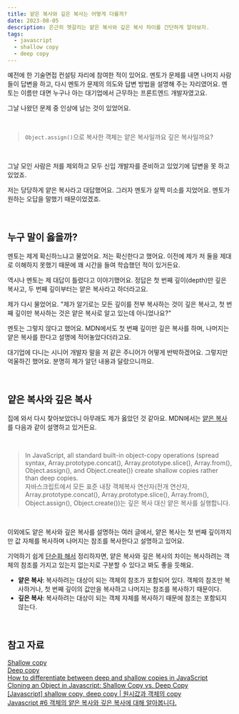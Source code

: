 ```yaml
---
title: 얕은 복사와 깊은 복사는 어떻게 다를까?
date: 2023-08-05
description: 은근히 헷갈리는 얕은 복사와 깊은 복사 차이를 간단하게 알아보자.
tags:
  - javascript
  - shallow copy
  - deep copy
---
```


예전에 한 기술면접 컨설팅 자리에 참여한 적이 있어요. 멘토가 문제를 내면 나머지 사람들이 답변을 하고, 다시 멘토가 문제의 의도와 답변 방법을 설명해 주는 자리였어요. 멘토는 이름만 대면 누구나 아는 대기업에서 근무하는 프론트엔드 개발자였고요.

그날 나왔던 문제 중 인상에 남는 것이 있었어요.

<br />

> `Object.assign()`으로 복사한 객체는 얕은 복사일까요 깊은 복사일까요?

<br />

그날 모인 사람은 저를 제외하고 모두 신입 개발자를 준비하고 있었기에 답변을 못 하고 있었죠.

저는 당당하게 얕은 복사라고 대답했어요. 그러자 멘토가 살짝 미소를 지었어요. 멘토가 원하는 오답을 말했기 때문이었겠죠.

<br />

## 누구 말이 옳을까?

멘토는 제게 확신하느냐고 물었어요. 저는 확신한다고 했어요. 이전에 제가 저 둘을 제대로 이해하지 못했기 때문에 꽤 시간을 들여 학습했던 적이 있거든요.

역시나 멘토는 제 대답이 틀렸다고 이야기했어요. 정답은 첫 번째 깊이(depth)만 깊은 복사고, 두 번째 깊이부터는 얕은 복사라고 하더라고요.

제가 다시 물었어요. "제가 알기로는 모든 깊이를 전부 복사하는 것이 깊은 복사고, 첫 번째 깊이만 복사하는 것은 얕은 복사로 알고 있는데 아니었나요?"

멘토는 그렇지 않다고 했어요. MDN에서도 첫 번째 깊이만 깊은 복사를 하며, 나머지는 얕은 복사를 한다고 설명에 적어놓았다더라고요.

대기업에 다니는 시니어 개발자 말을 저 같은 주니어가 어떻게 반박하겠어요. 그렇지만 억울하긴 했어요. 분명히 제가 알던 내용과 달랐으니까요.

<br />

## 얕은 복사와 깊은 복사

집에 와서 다시 찾아보았더니 아무래도 제가 옳았던 것 같아요. MDN에서는 [얕은 복사](<https://developer.mozilla.org/en-US/docs/Glossary/Shallow_copy#:~:text=In%20JavaScript%2C%20all%20standard%20built%2Din%20object%2Dcopy%20operations%20(spread%20syntax%2C%20Array.prototype.concat()%2C%20Array.prototype.slice()%2C%20Array.from()%2C%20Object.assign()%2C%20and%20Object.create())%20create%20shallow%20copies%20rather%20than%20deep%20copies.>)를 다음과 같이 설명하고 있거든요.

<br />

> In JavaScript, all standard built-in object-copy operations (spread syntax, Array.prototype.concat(), Array.prototype.slice(), Array.from(), Object.assign(), and Object.create()) create shallow copies rather than deep copies.  
> 자바스크립트에서 모든 표준 내장 객체복사 연산자(전개 연산자, Array.prototype.concat(), Array.prototype.slice(), Array.from(), Object.assign(), Object.create())는 깊은 복사 대신 얕은 복사를 실행합니다.

<br />

이외에도 얕은 복사와 깊은 복사를 설명하는 여러 글에서, 얕은 복사는 첫 번째 깊이까지만 값 자체를 복사하며 나머지는 참조를 복사한다고 설명하고 있어요.

기억하기 쉽게 <u>단순화 해서</u> 정리하자면, 얕은 복사와 깊은 복사의 차이는 복사하려는 객체의 참조를 가지고 있는지 없는지로 구분할 수 있다고 봐도 좋을 듯해요.

- **얕은 복사**: 복사하려는 대상이 되는 객체의 참조가 포함되어 있다. 객체의 참조만 복사하거나, 첫 번째 깊이의 값만을 복사하고 나머지는 참조를 복사하기 때문이다.
- **깊은 복사**: 복사하려는 대상이 되는 객체 자체를 복사하기 때문에 참조는 포함되지 않는다.

<br />

## 참고 자료

[Shallow copy](https://developer.mozilla.org/en-US/docs/Glossary/Shallow_copy)  
[Deep copy](https://developer.mozilla.org/en-US/docs/Glossary/Deep_copy)  
[How to differentiate between deep and shallow copies in JavaScript](https://www.freecodecamp.org/news/copying-stuff-in-javascript-how-to-differentiate-between-deep-and-shallow-copies-b6d8c1ef09cd/)  
[Cloning an Object in Javascript: Shallow Copy vs. Deep Copy](https://medium.com/version-1/cloning-an-object-in-javascript-shallow-copy-vs-deep-copy-fa8acd6681e9)  
[[Javascript] shallow copy, deep copy | 원시값과 객체의 copy](https://roseline.oopy.io/dev/javascript-back-to-the-basic/shallow-copy-deep-copy)  
[Javascript #6 객체의 얕은 복사와 깊은 복사에 대해 알아봅니다.](https://falsy.me/javascript-6-객체의-얕은-복사와-깊은-복사에-대해-알아봅니다/)
